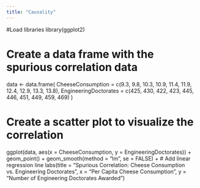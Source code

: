 ```yaml
---
title: "Causality"
---
```

#Load libraries
library(ggplot2)

# Create a data frame with the spurious correlation data
data <- data.frame(
  CheeseConsumption = c(9.3, 9.8, 10.3, 10.9, 11.4, 11.9, 12.4, 12.9, 13.3, 13.8),
  EngineeringDoctorates = c(425, 430, 422, 423, 445, 446, 451, 449, 459, 469)
)

# Create a scatter plot to visualize the correlation
ggplot(data, aes(x = CheeseConsumption, y = EngineeringDoctorates)) +
  geom_point() +
  geom_smooth(method = "lm", se = FALSE) +  # Add linear regression line
  labs(title = "Spurious Correlation: Cheese Consumption vs. Engineering Doctorates",
       x = "Per Capita Cheese Consumption",
       y = "Number of Engineering Doctorates Awarded")
